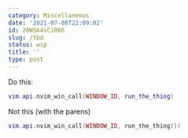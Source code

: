 ```yaml
---
category: Miscellaneous
date: '2021-07-08T22:09:02'
id: 20WSk4sCiR66
slug: /tbd
status: wip
title: ''
type: post
---
```


Do this:

```lua
vim.api.nvim_win_call(WINDOW_ID, run_the_thing)
```


Not this (with the parens)

```lua
vim.api.nvim_win_call(WINDOW_ID, run_the_thing())
```